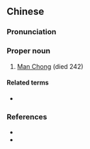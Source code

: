 {{also|满宠}}
==Chinese==
{{zh-forms|s=满宠}}

===Pronunciation===
{{zh-pron
|m=Mǎn Chǒng
|cat=pn
}}

===Proper noun===
{{zh-proper noun}}

# [[w:Man Chong|Man Chong]] (died 242)

====Related terms====
* {{l|zh|伯寧}}

===References===
* {{pedialite|滿寵|lang=zh}}
* {{pedialite|Man Chong}}